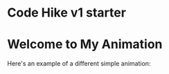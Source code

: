 # Code Hike v1 starter

# Welcome to My Animation

Here's an example of a different simple animation:

<MyAnimation />